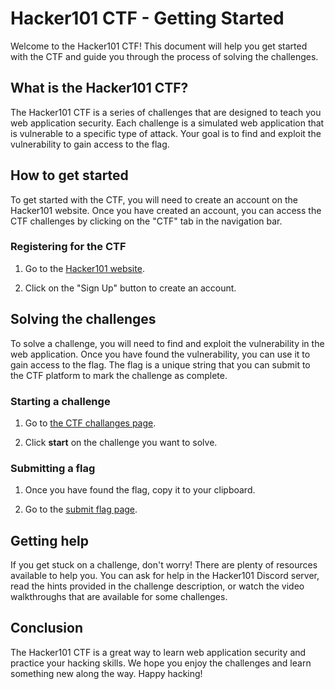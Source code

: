 # Hacker101 CTF - Getting Started

Welcome to the Hacker101 CTF! This document will help you get started with the CTF and guide you through the process of solving the challenges.

## What is the Hacker101 CTF?

The Hacker101 CTF is a series of challenges that are designed to teach you web application security. Each challenge is a simulated web application that is vulnerable to a specific type of attack. Your goal is to find and exploit the vulnerability to gain access to the flag.

## How to get started

To get started with the CTF, you will need to create an account on the Hacker101 website. Once you have created an account, you can access the CTF challenges by clicking on the "CTF" tab in the navigation bar.

### Registering for the CTF

1. Go to the [Hacker101 website](https://ctf.hacker101.com/).

2. Click on the "Sign Up" button to create an account.


## Solving the challenges

To solve a challenge, you will need to find and exploit the vulnerability in the web application. Once you have found the vulnerability, you can use it to gain access to the flag. The flag is a unique string that you can submit to the CTF platform to mark the challenge as complete.

### Starting a challenge

1. Go to [the CTF challanges page](https://ctf.hacker101.com/ctf).

2. Click **start** on the challenge you want to solve.

### Submitting a flag

1. Once you have found the flag, copy it to your clipboard.

2. Go to the [submit flag page](https://ctf.hacker101.com/ctf/submit_flag).

## Getting help

If you get stuck on a challenge, don't worry! There are plenty of resources available to help you. You can ask for help in the Hacker101 Discord server, read the hints provided in the challenge description, or watch the video walkthroughs that are available for some challenges.

## Conclusion

The Hacker101 CTF is a great way to learn web application security and practice your hacking skills. We hope you enjoy the challenges and learn something new along the way. Happy hacking!
